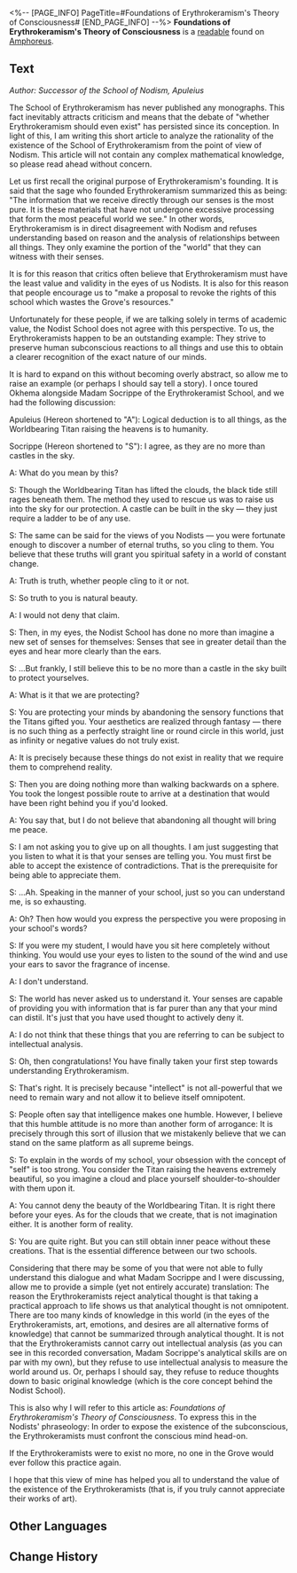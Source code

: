 <%-- [PAGE_INFO]
PageTitle=#Foundations of Erythrokeramism's Theory of Consciousness#
[END_PAGE_INFO] --%>
{{Readable Infobox
|id           = 494
|partIds      = 190807
|title        = 
|image        = Item Foundations of Erythrokeramism's Theory of Consciousness.png
|world        = Amphoreus
|parts        = 1
|author       = <!--to be added-->
|description  = An article written by a Nodist sage to defend the existence of Erythrokeramism. It is rich with philosophical meaning.
|part1        = Foundations of Erythrokeramism's Theory of Consciousness
|source1      = {{cx|Source missing}}
|characters   = 
|factions     = 
}}
'''Foundations of Erythrokeramism's Theory of Consciousness''' is a [[readable]] found on [[Amphoreus]].
<!--
==Location==
{{Map Embed|<map name>|<marker id>}}
-->
==Text==
''Author: Successor of the School of Nodism, Apuleius''

The School of Erythrokeramism has never published any monographs. This fact inevitably attracts criticism and means that the debate of "whether Erythrokeramism should even exist" has persisted since its conception. In light of this, I am writing this short article to analyze the rationality of the existence of the School of Erythrokeramism from the point of view of Nodism. This article will not contain any complex mathematical knowledge, so please read ahead without concern.

Let us first recall the original purpose of Erythrokeramism's founding. It is said that the sage who founded Erythrokeramism summarized this as being: "The information that we receive directly through our senses is the most pure. It is these materials that have not undergone excessive processing that form the most peaceful world we see." In other words, Erythrokeramism is in direct disagreement with Nodism and refuses understanding based on reason and the analysis of relationships between all things. They only examine the portion of the "world" that they can witness with their senses.

It is for this reason that critics often believe that Erythrokeramism must have the least value and validity in the eyes of us Nodists. It is also for this reason that people encourage us to "make a proposal to revoke the rights of this school which wastes the Grove's resources."

Unfortunately for these people, if we are talking solely in terms of academic value, the Nodist School does not agree with this perspective. To us, the Erythrokeramists happen to be an outstanding example: They strive to preserve human subconscious reactions to all things and use this to obtain a clearer recognition of the exact nature of our minds.

It is hard to expand on this without becoming overly abstract, so allow me to raise an example (or perhaps I should say tell a story). I once toured Okhema alongside Madam Socrippe of the Erythrokeramist School, and we had the following discussion:

Apuleius (Hereon shortened to "A"): Logical deduction is to all things, as the Worldbearing Titan raising the heavens is to humanity.

Socrippe (Hereon shortened to "S"): I agree, as they are no more than castles in the sky.

A: What do you mean by this?

S: Though the Worldbearing Titan has lifted the clouds, the black tide still rages beneath them. The method they used to rescue us was to raise us into the sky for our protection. A castle can be built in the sky &mdash; they just require a ladder to be of any use.

S: The same can be said for the views of you Nodists &mdash; you were fortunate enough to discover a number of eternal truths, so you cling to them. You believe that these truths will grant you spiritual safety in a world of constant change.

A: Truth is truth, whether people cling to it or not.

S: So truth to you is natural beauty.

A: I would not deny that claim.

S: Then, in my eyes, the Nodist School has done no more than imagine a new set of senses for themselves: Senses that see in greater detail than the eyes and hear more clearly than the ears.

S: ...But frankly, I still believe this to be no more than a castle in the sky built to protect yourselves.

A: What is it that we are protecting?

S: You are protecting your minds by abandoning the sensory functions that the Titans gifted you. Your aesthetics are realized through fantasy &mdash; there is no such thing as a perfectly straight line or round circle in this world, just as infinity or negative values do not truly exist.

A: It is precisely because these things do not exist in reality that we require them to comprehend reality.

S: Then you are doing nothing more than walking backwards on a sphere. You took the longest possible route to arrive at a destination that would have been right behind you if you'd looked.

A: You say that, but I do not believe that abandoning all thought will bring me peace.

S: I am not asking you to give up on all thoughts. I am just suggesting that you listen to what it is that your senses are telling you. You must first be able to accept the existence of contradictions. That is the prerequisite for being able to appreciate them.

S: ...Ah. Speaking in the manner of your school, just so you can understand me, is so exhausting.

A: Oh? Then how would you express the perspective you were proposing in your school's words?

S: If you were my student, I would have you sit here completely without thinking. You would use your eyes to listen to the sound of the wind and use your ears to savor the fragrance of incense.

A: I don't understand.

S: The world has never asked us to understand it. Your senses are capable of providing you with information that is far purer than any that your mind can distil. It's just that you have used thought to actively deny it.

A: I do not think that these things that you are referring to can be subject to intellectual analysis.

S: Oh, then congratulations! You have finally taken your first step towards understanding Erythrokeramism.

S: That's right. It is precisely because "intellect" is not all-powerful that we need to remain wary and not allow it to believe itself omnipotent.

S: People often say that intelligence makes one humble. However, I believe that this humble attitude is no more than another form of arrogance: It is precisely through this sort of illusion that we mistakenly believe that we can stand on the same platform as all supreme beings.

S: To explain in the words of my school, your obsession with the concept of "self" is too strong. You consider the Titan raising the heavens extremely beautiful, so you imagine a cloud and place yourself shoulder-to-shoulder with them upon it.

A: You cannot deny the beauty of the Worldbearing Titan. It is right there before your eyes. As for the clouds that we create, that is not imagination either. It is another form of reality.

S: You are quite right. But you can still obtain inner peace without these creations. That is the essential difference between our two schools.

Considering that there may be some of you that were not able to fully understand this dialogue and what Madam Socrippe and I were discussing, allow me to provide a simple (yet not entirely accurate) translation: The reason the Erythrokeramists reject analytical thought is that taking a practical approach to life shows us that analytical thought is not omnipotent. There are too many kinds of knowledge in this world (in the eyes of the Erythrokeramists, art, emotions, and desires are all alternative forms of knowledge) that cannot be summarized through analytical thought. It is not that the Erythrokeramists cannot carry out intellectual analysis (as you can see in this recorded conversation, Madam Socrippe's analytical skills are on par with my own), but they refuse to use intellectual analysis to measure the world around us. Or, perhaps I should say, they refuse to reduce thoughts down to basic original knowledge (which is the core concept behind the Nodist School).

This is also why I will refer to this article as: ''Foundations of Erythrokeramism's Theory of Consciousness''. To express this in the Nodists' phraseology: In order to expose the existence of the subconscious, the Erythrokeramists must confront the conscious mind head-on.

If the Erythrokeramists were to exist no more, no one in the Grove would ever follow this practice again.

I hope that this view of mine has helped you all to understand the value of the existence of the Erythrokeramists (that is, if you truly cannot appreciate their works of art).

<!--
==Trivia==
* 
-->
==Other Languages==
{{Other Languages
|en   = Foundations of Erythrokeramism's Theory of Consciousness
|zhs  = 赤陶学派的意识论基础
|zht  = 赤陶學派的意識論基礎
|ja   = 赤陶学派の意識論基礎
|ko   = 에리트로케라모스 학파의 의식론 기초
|es   = Fundamentos de la teoría de la consciencia de la Escuela de Terracota
|fr   = Fondements de la théorie de la conscience de l'Érythrocéramisme
|ru   = Базовая теория сознания Школы красной глины
|th   = พื้นฐานทฤษฎีการรับรู้ ของสำนักภาชนะจิต
|vi   = Cơ Sở Ý Thức Luận Của Học Phái Gốm Đỏ
|de   = Die Grundlagen der Bewusstseinstheorie des Erythrokeramismus
|id   = Dasar Teori Kesadaran Sekolah Terakota
|pt   = Fundamentos da Teoria da Consciência do Eritroqueramismo
}}

==Change History==
{{Change History|3.1}}